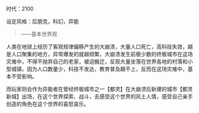 时代：2100

设定风格：后朋克，科幻，异能

> ——基本世界观

人类在地球上经历了客观规律偏移产生的大崩溃，大量人口死亡，高科技失效，越是人口聚集的地方，异常爆发的就越频繁，大崩溃发生前极少数的终极城市在这场灾难中，不得不抛弃自己的老家，被迫搬迁，反观大量坐落在世界各地的村落和小型城镇，因为人口数量少，科技不发达，教育普及跟不上，反而在这场灾难中，基本不受影响。

而玩家则会作为异能者在曾经终极城市之一【都灵】在大崩溃后新建的城市【都灵新城】出场，在这个世界探索、战斗，去感受这个世界的风土人情，感受自己亲手创造的角色在这个世界的喜怒哀乐。